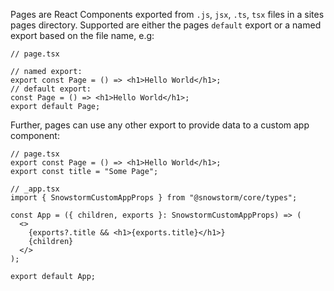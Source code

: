 Pages are React Components exported from `.js`, `jsx`, `.ts`, `tsx` files in a sites pages directory.
Supported are either the pages `default` export or a named export based on the file name, e.g:

```tsx
// page.tsx

// named export:
export const Page = () => <h1>Hello World</h1>;
// default export:
const Page = () => <h1>Hello World</h1>;
export default Page;
```

Further, pages can use any other export to provide data to a custom app component:

```tsx
// page.tsx
export const Page = () => <h1>Hello World</h1>;
export const title = "Some Page";
```

```tsx
// _app.tsx
import { SnowstormCustomAppProps } from "@snowstorm/core/types";

const App = ({ children, exports }: SnowstormCustomAppProps) => (
  <>
    {exports?.title && <h1>{exports.title}</h1>}
    {children}
  </>
);

export default App;
```
